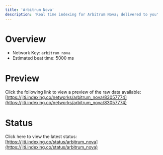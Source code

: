 ```yaml
---
title: 'Arbitrum Nova'
description: 'Real time indexing for Arbitrum Nova; delivered to you'
---
```


# Overview
- Network Key: `arbitrum_nova`
- Estimated beat time: 5000 ms

# Preview
Click the following link to view a preview of the raw data available: [https://jiti.indexing.co/networks/arbitrum_nova/83057774](https://jiti.indexing.co/networks/arbitrum_nova/83057774)

# Status
Click here to view the latest status: [https://jiti.indexing.co/status/arbitrum_nova](https://jiti.indexing.co/status/arbitrum_nova)
